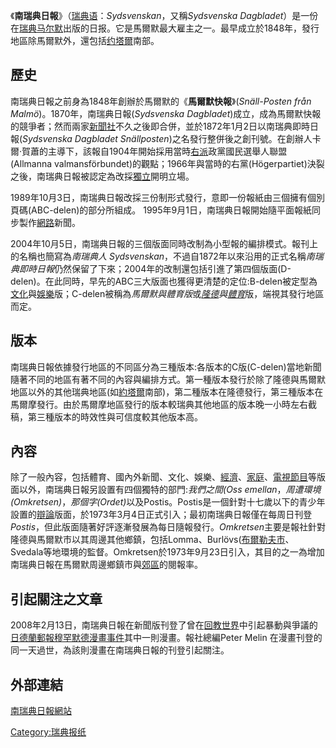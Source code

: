 {{Infobox Newspaper
| name                = 南瑞典日报
| image               = 
| caption             = 
| type                = [[日報|日報]]
| format              = [[小型报|小型报]]
| foundation          = 1848年
| ceased publication  = 
| price               = 
| owners              = 
| political position  = 
| publisher           = Daniel Sandström
| editor              = 
| language            = 瑞典语
| circulation         = 每日123,200份<br />周日139,100份
| headquarters        = [[瑞典|瑞典]][[马尔默|马尔默]]
| ISSN                = 1104-0068
| website             = [http://sydsvenskan.se sydsvenskan.se]
}}

《'''南瑞典日報'''》（[[瑞典语|瑞典语]]：''Sydsvenskan''，又稱''Sydsvenska Dagbladet''）是一份在[[瑞典|瑞典]][[马尔默|马尔默]]出版的日报。它是馬爾默最大雇主之一。最早成立於1848年，發行地區除馬爾默外，還包括[[约塔爾|约塔爾]]南部。

== 歷史 ==
南瑞典日報之前身為1848年創辦於馬爾默的《'''馬爾默快報'''》(''Snäll-Posten från Malmö'')。1870年，南瑞典日報(''Sydsvenska Dagbladet'')成立，成為馬爾默快報的競爭者；然而兩家[[新聞社|新聞社]]不久之後即合併，並於1872年1月2日以南瑞典即時日報(''Sydsvenska Dagbladet Snällposten'')之名發行整併後之創刊號。在創辦人卡爾·賀蕭的主導下，該報自1904年開始採用當時[[右派|右派]]政黨國民選舉人聯盟(Allmanna valmansförbundet)的觀點；1966年與當時的右黨(Högerpartiet)決裂之後，南瑞典日報被認定為改採[[獨立|獨立]]開明立場。

1989年10月3日，南瑞典日報改採三份制形式發行，意即一份報紙由三個擁有個別頁碼(ABC-delen)的部分所組成。
1995年9月1日，南瑞典日報開始隨平面報紙同步製作[[網路|網路]]新聞。

2004年10月5日，南瑞典日報的三個版面同時改制為小型報的編排模式。報刊上的名稱也簡寫為''南瑞典人'' ''Sydsvenskan''，不過自1872年以來沿用的正式名稱''南瑞典即時日報''仍然保留了下來；2004年的改制還包括引進了第四個版面(D-delen)。在此同時，早先的ABC三大版面也獲得更清楚的定位:B-delen被定型為[[文化|文化]]與[[娛樂|娛樂]]版；C-delen被稱為''馬爾默與體育版''或''[[隆德|隆德]]與[[體育|體育]]''版，端視其發行地區而定。

== 版本 ==
南瑞典日報依據發行地區的不同區分為三種版本:各版本的C版(C-delen)當地新聞隨著不同的地區有著不同的內容與編排方式。第一種版本發行於除了隆德與馬爾默地區以外的其他瑞典地區(如[[約塔爾|約塔爾]]南部)，第二種版本在隆德發行，第三種版本在馬爾摩發行。由於馬爾摩地區發行的版本較瑞典其他地區的版本晚一小時左右截稿，第三種版本的時效性與可信度較其他版本高。

== 內容 ==
除了一般內容，包括體育、國內外新聞、文化、娛樂、[[經濟|經濟]]、[[家庭|家庭]]、[[電視節目|電視節目]]等版面以外，南瑞典日報另設置有四個獨特的部門:''我們之間(Oss emellan''，''周遭環境(Omkretsen)''，''那個字(Ordet)''以及Postis。Postis是一個針對十七歲以下的青少年設置的[[辯論|辯論]]版面，於1973年3月4日正式引入；最初南瑞典日報僅在每周日刊登''Postis''，但此版面隨著好評逐漸發展為每日隨報發行。''Omkretsen''主要是報社針對隆德與馬爾默市以其周邊其他鄉鎮，包括Lomma、Burlövs([[布爾勒夫市|布爾勒夫市]]、Svedala等地環境的監督。Omkretsen於1973年9月23日引入，其目的之一為增加南瑞典日報在馬爾默周邊鄉鎮市與[[郊區|郊區]]的閱報率。

== 引起關注之文章 ==
2008年2月13日，南瑞典日報在新聞版刊登了曾在[[回教世界|回教世界]]中引起暴動與爭議的[[日德蘭郵報穆罕默德漫畫事件|日德蘭郵報穆罕默德漫畫事件]]其中一則漫畫。報社總編Peter Melin 在漫畫刊登的同一天過世，為該則漫畫在南瑞典日報的刊登引起關注。

== 外部連結 ==
[http://www.sydsvenskan.se/ 南瑞典日報網站]{{Wayback|url=http://www.sydsvenskan.se/ |date=20101123133920 }}



[[Category:瑞典报纸|Category:瑞典报纸]]